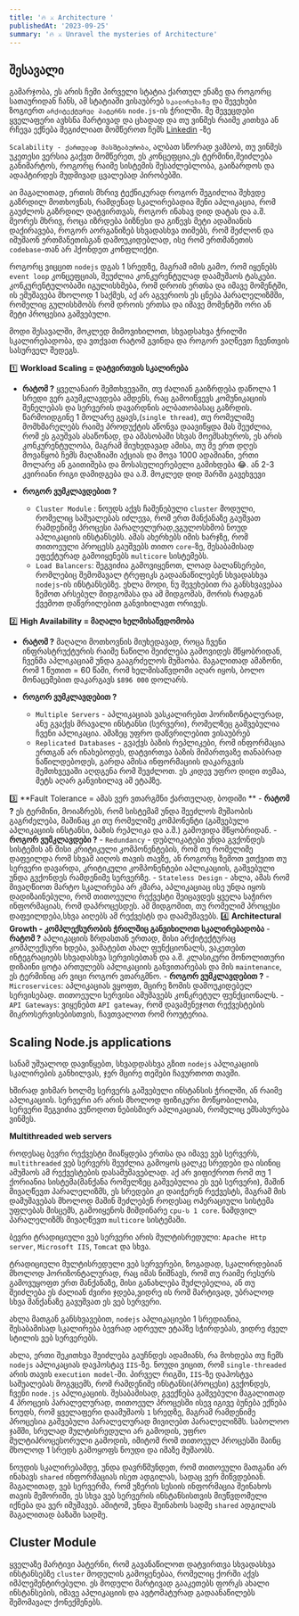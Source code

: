 ```yaml
---
title: '🔥 ⚔️ Architecture '
publishedAt: '2023-09-25'
summary: '🔥 ⚔️ Unravel the mysteries of Architecture'
---
```


## შესავალი
გამარჯობა, ეს არის ჩემი პირველი სტატია ქართულ ენაზე და როგორც სათაურიდან ჩანს, ამ სტატიაში
ვისაუბრებ `სკალირებაზე` და შევეხები ზოგიერთ `არქიტექტურულ პატერნს` `node.js`-ის ჭრილში. მე შევეცდები ყველაფერი ავხსნა მარტივად და ცხადად და თუ ვინმეს რაიმე კითხვა ან რჩევა ექნება
შეგიძლიათ მომწეროთ ჩემს [Linkedin]() -ზე

`Scalability - ქართულად მასშტაბურობა`, ალბათ სწორად ვამბობ, თუ ვინმეს უკეთესი ვერსია გაქვთ მომწერეთ, ეს კონცეფცია,ეს ტერმინი,შეიძლება
განიმარტოს, როგორც რაიმე სისტემის შესაძლებლობა, გაიზარდოს და ადაპტირდეს მუდმივად ცვალებად პირობებში. 

აი მაგალითად, ერთის მხრივ ტექნიკურად როგორ შეგიძლია შეხვდე გაზრდილ მოთხოვნას, რამდენად სკალირებადია შენი აპლიკაცია, რომ გაუძლოს გაზრდილ დატვირთვას, როგორ ინახავ დიდ დატას და ა.შ.
მეორეს მხრივ, როცა იზრდება ბიზნესი და გიწევს მეტი ადამიანის დაქირავება, როგორ აორგანიზებ სხვადასხვა თიმებს, რომ შეძლონ და იმუშაონ ერთმანეთისგან დამოუკიდებლად, ისე რომ ერთმანეთის `codebase`-თან
არ ჰქონდეთ კონფლიქტი.


როგორც ვიცცით `nodejs` დგას 1 სრედზე, მაგრამ იმის გამო, რომ იყენებს `event loop` კონცეფციას, შეუძლია კონკურენტულად დაამუშაოს ტასკები. კონკურენტულობაში იგულისხმება, რომ დროის ერთსა და იმავე მომენტში,
ის ემუშავება მხოლოდ 1 საქმეს, აქ არ აგვერიოს ეს ცნება პარალელიზმში, რომელიც გულისხმობს რომ დროის ერთსა და იმავე მომენტში ორი ან მეტი პროცესია გაშვებული.

მოდი შესავალში, მოკლედ მიმოვიხილოთ, სხვადსახვა ჭრილში სკალირებადობა, და ვთქვათ რატომ გვინდა და როგორ ვაღწევთ ჩვენთვის სასურველ შედეგს.

 1️⃣ __Workload Scaling = დატვირთვის სკალირება__

  - __რატომ ?__
  ყველანაირ შემთხვევაში, თუ ძალიან გაიზრდება დაწოლა 1 სრედი ვერ გაუმკლავდება ამდენს, რაც გამოიწვევს კომუნიკაციის შენელებას და სერვერის დავარდნის ალბათობასაც გაზრდის.
  წარმოიდგინე 1 მოლარე გყავს,(`single thread`), თუ რომელიმე მომხმარელებს რაიმე პროდუქტის აწონვა დაავიწყდა მას შეუძლია, რომ ეს გაუშვას ასაწონად, და ამასობაში სხვას მოემსახუროს, ეს არის კონკურენტულობა, მაგრამ
  მიუხედავად ამისა, თუ მე ერთ დღეს მოვაწყობ ჩემს მაღაზიაში აქციას და მოვა 1000 ადამიანი, ერთი მოლარე ან გაითიშება და მოსასულიერებელი გამიხდება 😂. ან 2-3 კვირიანი რიგი დამიდგება და ა.შ. მოკლედ დიდ შარში გავეხვევი
 
  - __როგორ ვუმკლავდებით ?__
     - `Cluster Module` : ნოუდს აქვს ჩაშენებული `cluster` მოდული, რომელიც საშუალებას იძლევა, რომ ერთ მანქანაზე გაუშვათ რამდენიმე პროცესი პარალელურად,ვგულოსხმობ ნოუდ აპლიკაციის ინსტანსებს. ამას ახერხებს იმის ხარჯზე, რომ თითოეული პროცესს გაუშვებს თითო `core`-ზე, შესაბამისად ეფექტურად გამოიყენებს `multicore` სისტემებს.
     - `Load Balancers`: შეგვიძია გამოვიყენოთ, ლოად ბალანსერები, რომლებიც შემომავალ ტრეფიკს გადაანაწილებენ სხვადასხვა `nodejs`-ის ინსტანსებზე. ეხლა მოდი, ნუ შევეხებით რა განსხვავებაა ზემოთ არსებულ მიდგომასა და ამ მიდგომას, შორის რადგან ქვემოთ დაწვრილებით განვიხილავთ ორივეს.

 2️⃣ __High Availability = მაღალი ხელმისაწვდომობა__ 

  - **რატომ ?**
  მაღალი მოთხოვნის მიუხედავად, როცა ჩვენი ინფრასტრუქტურის რაიმე ნაწილი შეიძლება გამოვიდეს მწყობრიდან, ჩვენმა აპლიკაციამ უნდა გააგრძელოს მუშაობა. მაგალითად ამაზონი, რომ 1 წუთით = 60 წამი, რომ ხელმისაწვდომი აღარ იყოს, ბოლო მონაცემებით დაკარგავს `$896 000` დოლარს.

  - **როგორ ვუმკლავდებით ?**
    - `Multiple Servers` - აპლიკაციას ვასკალირებთ ჰორიზონტალურად, ანუ გვაქვს მრავალი ინსტანსი (სერვერი), რომელზეც გაშვებულია ჩვენი აპლიკაცია. ამაზეც უფრო დაწვრილებით ვისაუბრებ
    - `Replicated Databases` - გვაქვს ბაზის რეპლიკები, რომ ინფორმაცია ერთგან არ ინახებოდეს, დატვირთვა ბაზის მიმართვაზე თანაბრად ნაწილდებოდეს, გარდა ამისა ინფორმაციის დაკარგვის შემთხვევაში აღდგენა რომ შევძლოთ. ეს კიდევ უფრო დიდი თემაა, მეტს აღარ განვიხილავ ამ ეტაპზე.

  3️⃣ **Fault Tolerance = ამას ვერ ვთარგმნი ქართულად, ბოდიში **
    - **რატომ ?**
    ეს ტერმინი, მოიაზრებს, რომ სისტემამ უნდა შეეძლოს მუშაობის გაგრძელება, მაშინაც კი თუ რომელიმე კომპონენტი (გაშვებული აპლიკაციის ინსტანსი, ბაზის რეპლიკა და ა.შ.) გამოვიდა მწყობრიდან. 
    - **როგორ ვუმკლავდები ?**
     - `Redundancy` - დუბლიკატები უნდა გვქონდეს სისტემის ან მისი კრიტიკული კომპონენტების, რომ თუ რომელიმე დაფეილდა რომ სხვამ აიღოს თავის თავზე, ან როგორც ზემოთ ვთქვით თუ სერვერი დავარდა, კრიტიკული კომპონენტები აპლიკაციის, გაშვებული უნდა გვქონდეს რამდენიმე სერვერზე.
     - `Stateless Design` - ახლა, ამას რომ მივაღწიოთ მარტო სკალირება არ კმარა, აპლიკაციაც ისე უნდა იყოს დადიზაინებული, რომ თითოეული რექვესტი შეიცავდეს ყველა საჭირო ინფორმაციას, რომ დაპროცესდეს. ამ მიდგომით, თუ რომელიმ პროცესი დაფეილდება,სხვა აიღებს
     ამ რექვესტს და დაამუშავებს.
  4️⃣ __Architectural Growth - კომპლექსურობის ჭრილშიც განვიხილოთ სკალირებადობა__
    - **რატომ ?**
    აპლიკაციის ზრდასთან ერთად, მისი არქიტექტურაც კომპლექსური ხდება, ვამატებთ ახალ ფუნქციონალს, ვაკეთებთ ინტეგრაციებს სხვადასხვა სერვისებთან და ა.შ. კლასიკური მონოლითური დიზაინი ცოტა ართულებს აპლიკაციის განვითარებას და მის `maintenance`, ეს ტერმინიც არ ვიცი როგორ ვთარგმნო.
    - **როგორ ვუმკლავდებით ?**
     - `Microservices`: აპლიკაციას ვყოფთ, მცირე ზომის დამოუკიდებელ სერვისებად. თითოეული სერვისი ამუშავებს კონკრეტულ ფუნქციონალს.
     - `API Gateways`: ვიყენებთ `API gateway`, რომ დავამენეჯოთ რექვესტების მიკროსერვისებისთვის, ჩავთვალოთ რომ როუტერია.


## Scaling Node.js applications

სანამ უშუალოდ დავიწყებთ, სხვადდასხვა გზით `nodejs` აპლიკაციის სკალირების განხილვას, ჯერ მცირე თემები ჩავურთოთ თავში.

ხშირად ვიხმარ ხოლმე სერვერს გაშვებული ინსტანსის ჭრილში, ან რაიმე აპლიკაციის. სერვერი არ არის მხოლოდ ფიზიკური მოწყობილობა, სერვერი შეგვიძია ვუწოდოთ ნებისმიერ აპლიკაციას, რომელიც ემსახურება ვინმეს.

  **Multithreaded web servers**

როდესაც ბევრი რექვესტი მიაწყდება ერთსა და იმავე ვებ სერვერს, `multithreaded` ვებ სერვერს შეუძლია გამოყოს ცალკე სრედები და ისინიც ამუშაოს ამ რექვესტების დასამუშავებლად. აქ არ ვიფიქროთ რომ  თუ 1 ქორიანია სისტემა(მანქანა რომელზეც გაშვებულია ეს ვებ სერვერი), 
მაშინ მივაღწევთ პარალელიზმს, ეს სრედები კი დაიჭერენ რექვესტს, მაგრამ მის დამუშავებას მხოლოდ მაშინ შეძლებენ როდესაც ოპერაციული სისტემა უფლებას მისცემს, გამოიყენოს მიმდინარე `cpu-ს 1 core`. ნამდვილ პარალელიზმს მივაღწევთ `multicore` სისტემაში.

ბევრი ტრადიციული ვებ სერვერი არის მულტისრედული:
`Apache Http server`, `Microsoft IIS`, `Tomcat` და სხვა.

ტრადიციული მულტისრედული ვებ სერვერები, ზოგადად, სკალირდებიან მხოლოდ ჰორიზონტალურად, რაც იმას ნიშნავს, რომ თუ რაიმე რესურს გამოვუყოფთ ერთ მანქანაზე, მისი განახლება შუძლებელია, ან თუ შეიძლება ეს ძალიან ძვირი ჯდება,ვიდრე ის რომ მარტივად, უბრალოდ
სხვა მანქანაზე გავუშვათ ეს ვებ სერვერი.

ახლა მათგან განსხვავებით, `nodejs` აპლიკაციები 1 სრედიანია, შესაბამისად სკალირება ბევრად ადრეულ ეტაპზე სჭირდებას, ვიდრე ძველ სტილის ვებ სერვერებს.

ახლა, ერთი შეკითხვა შეიძლება გაუჩნდეს ადამიანს, რა მოხდება თუ ჩემს `nodejs` აპლიკაციას დავჰოსტავ `IIS`-ზე. ნოუდი ვიცით, რომ `single-threaded` არის თავის `execution model`-ში. პირველ რიგში, `IIS`-ზე დაჰოსტვა საშუალებას მოგვცემს, 
რომ რამდენიმე ინსტანსი(პროცესი) გვქონდეს, ჩვენი `node.js` აპლიკაციის. შესაბამისად, გვექნება გაშვებული მაგალითად 4 პროცეის პარალელურად, თითოეულ პროცესში ისევ იგივე ბუნება ექნება ნოუდს, რომ ყველაფერი დაამუშაოს `1` სრედზე, მაგრამ რამდენიმე პროცესია გაშვებული პარალელურად მივიღებთ პარალელიზმს.
საბოლოო ჯამში, სრულად მულტისრედული არ გამოდის, უფრო მულტიპროცესორული გამოდის, იმიტომ რომ თითოეულ პროცესში მაინც მხოლოდ 1 სრედს გამოყოფს ნოუდი და იმაზე მუშაობს.

ნოუდის სკალირებამდე, უნდა დავრწმუნდეთ, რომ თითოეული მათგანი არ ინახავს `shared` ინფორმაციას ისეთ ადგილას, სადაც ვერ მიწვდებიან. მაგალითად, ვებ სერვერმა, რომ უზერის სესიის ინფორმაცია შეინახოს თავის მემორიში, 
ეს სხვა ვებ სერვერის ინსტანსისთვის მიუწვდომელი იქნება და ვერ იმუშავებ. ამიტომ, უნდა შეინახოს სადმე `shared` ადგილას მაგალითად ბაზაში სადმე.


## Cluster Module

ყველაზე მარტივი პატერნი, რომ გავანაწილოთ დატვირთვა სხვადასხვა ინსტანსებზე `cluster` მოდულის გამოყენებაა, რომელიც ქორში აქვს იმპლემენტირებული. ეს მოდული მარტივად გააკეთებს ფორკს ახალი ინსტანსების, იმავე აპლიკაციის და ავტომატურად 
გადაანაწილებს შემომავალ ქონექშენებს.

